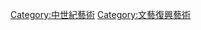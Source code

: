 {{Commons category|15th-century art}}
{{Art category|century=15}}

[[Category:中世紀藝術|Category:中世紀藝術]]
[[Category:文藝復興藝術|Category:文藝復興藝術]]